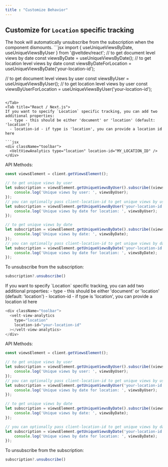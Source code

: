 ```yaml
---
title : "Customize Behavior"
---
```






## Customize for `Location` specific tracking
<Tabs>
<Tab title="React / Next.js with Hooks">
The hook will automatically unsubscribe from the subscription when the component dismounts.
```jsx
import { useUniqueViewsByDate, useUniqueViewsByUser } from '@veltdev/react';
// to get document level views by date
const viewsByDate = useUniqueViewsByDate();
// to get location level views by date
const viewsByDateForLocation = useUniqueViewsByDate('your-location-id');

// to get document level views by user
const viewsByUser = useUniqueViewsByUser();
// to get location level views by user
const viewsByUserForLocation = useUniqueViewsByUser('your-location-id');
```

</Tab>
<Tab title="React / Next.js">
If you want to specify `Location` specific tracking, you can add two additional properties:
  - type - this should be either 'document' or 'location' (default: 'location')
  - location-id - if type is 'location', you can provide a location id here

```jsx
<div className="toolbar">
  <VeltViewAnalytics type="location" location-id="MY_LOCATION_ID" />
</div>
```

API Methods:
```jsx
const viewsElement = client.getViewsElement();

// to get unique views by user
let subscription = viewsElement.getUniqueViewsByUser().subscribe((viewsByUser) => {
	console.log('Unique views by user: ', viewsByUser);
});
// you can optionally pass client-location-id to get unique views by users for that location
let subscription = viewsElement.getUniqueViewsByUser('your-location-id').subscribe((viewsByUser) => {
	console.log('Unique views by date for location: ', viewsByUser);
});

// to get unique views by date
let subscription = viewsElement.getUniqueViewsByDate().subscribe((viewsByDate) => {
	console.log('Unique views by date: ', viewsByDate);
});
// you can optionally pass client-location-id to get unique views by date for that location
let subscription = viewsElement.getUniqueViewsByDate('your-location-id').subscribe((viewsByDate) => {
	console.log('Unique views by date for location: ', viewsByDate);
});
```

To unsubscribe from the subscription:
```jsx
subscription?.unsubscribe()
```
</Tab>

<Tab title="HTML">
If you want to specify `Location` specific tracking, you can add two additional properties:
  - type - this should be either 'document' or 'location' (default: 'location')
  - location-id - if type is 'location', you can provide a location id here

```js
<div className="toolbar">
  <velt-view-analytics
	type="location"
	location-id="your-location-id"
  ></velt-view-analytics>
</div>
```

API Methods:
```jsx
const viewsElement = client.getViewsElement();

// to get unique views by user
let subscription = viewsElement.getUniqueViewsByUser().subscribe((viewsByUser) => {
	console.log('Unique views by user: ', viewsByUser);
});
// you can optionally pass client-location-id to get unique views by users for that location
let subscription = viewsElement.getUniqueViewsByUser('your-location-id').subscribe((viewsByUser) => {
	console.log('Unique views by date for location: ', viewsByUser);
});

// to get unique views by date
let subscription = viewsElement.getUniqueViewsByDate().subscribe((viewsByDate) => {
	console.log('Unique views by date: ', viewsByDate);
});

// you can optionally pass client-location-id to get unique views by date for that location
let subscription = viewsElement.getUniqueViewsByDate('your-location-id').subscribe((viewsByDate) => {
	console.log('Unique views by date for location: ', viewsByDate);
});
```

To unsubscribe from the subscription:
```jsx
subscription?.unsubscribe()
```
</Tab>


</Tabs>
